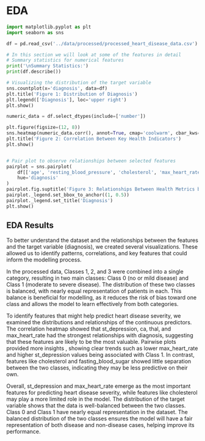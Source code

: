 # EDA

```python
import matplotlib.pyplot as plt
import seaborn as sns
```

```python
df = pd.read_csv('../data/processed/processed_heart_disease_data.csv')
```

```python
# In this section we will look at some of the features in detail
# Summary statistics for numerical features
print('\nSummary Statistics:')
print(df.describe())
```

```python
# Visualizing the distribution of the target variable
sns.countplot(x='diagnosis', data=df)
plt.title('Figure 1: Distribution of Diagnosis')
plt.legend(['Diagnosis'], loc='upper right')
plt.show()
```

```python
numeric_data = df.select_dtypes(include=['number'])
```

```python
plt.figure(figsize=(12, 8))
sns.heatmap(numeric_data.corr(), annot=True, cmap='coolwarm', cbar_kws={'label': 'Correlation Coefficient'})
plt.title('Figure 2: Correlation Between Key Health Indicators')
plt.show()


# Pair plot to observe relationships between selected features
pairplot = sns.pairplot(
    df[['age', 'resting_blood_pressure', 'cholesterol', 'max_heart_rate', 'diagnosis']],
    hue='diagnosis'
)
pairplot.fig.suptitle('Figure 3: Relationships Between Health Metrics by Diagnosis', y=1.02)
pairplot._legend.set_bbox_to_anchor((1, 0.5))
pairplot._legend.set_title('Diagnosis')
plt.show()
```

## EDA Results

To better understand the dataset and the relationships between the features and the target variable (diagnosis), we created several visualizations. These allowed us to identify patterns, correlations, and key features that could inform the modelling process.

In the processed data, Classes 1, 2, and 3 were combined into a single category, resulting in two main classes: Class 0 (no or mild disease) and Class 1 (moderate to severe disease). The distribution of these two classes is balanced, with nearly equal representation of patients in each. This balance is beneficial for modelling, as it reduces the risk of bias toward one class and allows the model to learn effectively from both categories.

To identify features that might help predict heart disease severity, we examined the distributions and relationships of the continuous predictors. The correlation heatmap showed that st_depression, ca, thal, and max_heart_rate had the strongest relationships with diagnosis, suggesting that these features are likely to be the most valuable. Pairwise plots provided more insights , showing clear trends such as lower max_heart_rate and higher st_depression values being associated with Class 1. In contrast, features like cholesterol and fasting_blood_sugar showed little separation between the two classes, indicating they may be less predictive on their own.

Overall, st_depression and max_heart_rate emerge as the most important features for predicting heart disease severity, while features like cholesterol may play a more limited role in the model.  The distribution of the target variable shows that the data is well-balanced between the two classes. Class 0 and Class 1 have nearly equal representation in the dataset. The balanced distribution of the two classes ensures the model will have a fair representation of both disease and non-disease cases, helping improve its performance.
